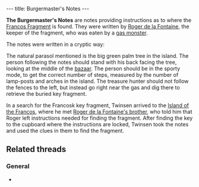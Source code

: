 ---
title: Burgermaster's Notes
---

{{twinsunica import}}{{Infobox Item
 |image=Note.gif
 |type=quest
 |critical=no
 |magical=no
 |unique=yes
 |lba1=
 |lba2=yes
 |upgrades=no
 |rowposition=5
 |columnposition=6
 |effect=none
 |effectamount=
 |purpose=
 |combattype=none
 |powerlevel=none
 |rate=none
 |range=none
 |damage=none
}}

'''The Burgermaster's Notes''' are notes providing instructions as to where the [[Francos Fragment]] is found. They were written by [[Roger de la Fontaine]], the keeper of the fragment, who was eaten by a [[gas monster]].

The notes were written in a cryptic way:
{{Quote
 |With my eyes focused on the center of the bazaar, my back is glued to a natural parasol where I'd love to take a nap, but I must keep a sportive mood. It seems there are enough light posts and arches in the village to count the correct number of steps. Once there, the fences to my left point in the wrong direction. It's on the other side, down in the basin near the gas that my buried treasure lies.
 |Inventory, Burgermaster's Notes
 |quoteid=1944}}

The natural parasol mentioned is the big green palm tree in the island. The person following the notes should stand with his back facing the tree, looking at the middle of the [[Francos Island bazaar|bazaar]]. The person should be in the sporty mode, to get the correct number of steps, measured by the number of lamp-posts and arches in the island. The treasure hunter should not follow the fences to the left, but instead go right near the gas and dig there to retrieve the buried key fragment.

In a search for the Francosk key fragment, Twinsen arrived to the [[Island of the Francos]], where he met [[Roger de la Fontaine's brother]], who told him that Roger left instructions needed for finding the fragment. After finding the key to the cupboard where the instructions are locked, Twinsen took the notes and used the clues in them to find the fragment.

==Related threads==
===General===
* {{thread|id=2350|title=Burgmaster's note}}